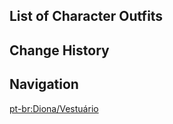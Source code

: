 {{CharacterTabs}}

==List of Character Outfits==
{{Outfits by Category Table|Diona Outfits|nocharacter=1}}

==Change History==
{{Change History|1.1}}

==Navigation==
{{Character Navbox|link type=outfits}}
[[pt-br:Diona/Vestuário]]